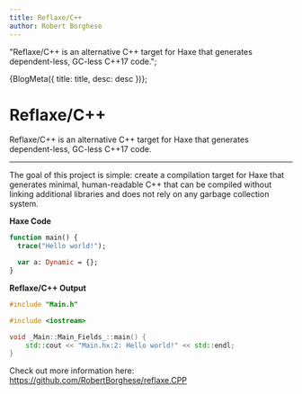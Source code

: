 ```yaml
---
title: Reflaxe/C++
author: Robert Borghese
---
```



  "Reflaxe/C++ is an alternative C++ target for Haxe that generates dependent-less, GC-less C++17 code.";

<Head>{BlogMeta({ title: title, desc: desc })}</Head>;

# Reflaxe/C++

Reflaxe/C++ is an alternative C++ target for Haxe that generates dependent-less, GC-less C++17 code.

<hr />

The goal of this project is simple: create a compilation target for Haxe that generates minimal, human-readable C++ that can be compiled without linking additional libraries and does not rely on any garbage collection system.

**Haxe Code**

```haxe
function main() {
  trace("Hello world!");

  var a: Dynamic = {};
}
```

**Reflaxe/C++ Output**

```cpp
#include "Main.h"

#include <iostream>

void _Main::Main_Fields_::main() {
	std::cout << "Main.hx:2: Hello world!" << std::endl;
}
```

Check out more information here:<br/>
https://github.com/RobertBorghese/reflaxe.CPP
